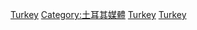 [[Category:各國報紙|Turkey]]
[[Category:土耳其媒體|Category:土耳其媒體]]
[[Category:亞洲各國報紙|Turkey]]
[[Category:歐洲各國報紙|Turkey]]
